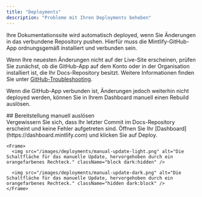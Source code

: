 ```yaml
---
title: "Deployments"
description: "Probleme mit Ihren Deployments beheben"
---
```


Ihre Dokumentationssite wird automatisch deployed, wenn Sie Änderungen in das verbundene Repository pushen. Hierfür muss die Mintlify-GitHub-App ordnungsgemäß installiert und verbunden sein.

Wenn Ihre neuesten Änderungen nicht auf der Live-Site erscheinen, prüfen Sie zunächst, ob die GitHub-App auf dem Konto oder in der Organisation installiert ist, die Ihr Docs-Repository besitzt. Weitere Informationen finden Sie unter [GitHub-Troubleshooting](/de/deploy/github#troubleshooting).

Wenn die GitHub-App verbunden ist, Änderungen jedoch weiterhin nicht deployed werden, können Sie in Ihrem Dashboard manuell einen Rebuild auslösen.

<div id="manually-triggering-a-deployment">
  ## Bereitstellung manuell auslösen
</div>

<Steps>
  <Step title="Prüfen Sie, ob Ihr letzter Commit erfolgreich war.">
    Vergewissern Sie sich, dass Ihr letzter Commit im Docs-Repository erscheint und keine Fehler aufgetreten sind.
  </Step>

  <Step title="Bereitstellung manuell auslösen.">
    Öffnen Sie Ihr [Dashboard](https://dashboard.mintlify.com) und klicken Sie auf Deploy.

    <Frame>
      <img src="/images/deployments/manual-update-light.png" alt="Die Schaltfläche für das manuelle Update, hervorgehoben durch ein orangefarbenes Rechteck." className="block dark:hidden" />

      <img src="/images/deployments/manual-update-dark.png" alt="Die Schaltfläche für das manuelle Update, hervorgehoben durch ein orangefarbenes Rechteck." className="hidden dark:block" />
    </Frame>
  </Step>
</Steps>